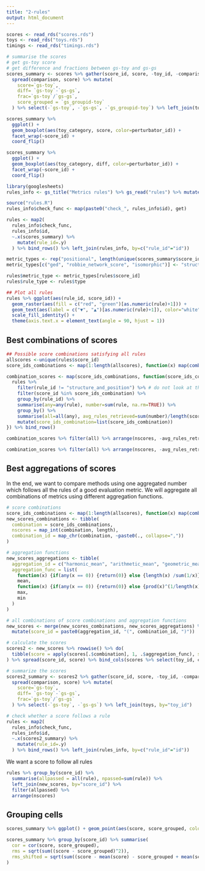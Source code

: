 ```yaml
---
title: "2-rules"
output: html_document
---
```


```r
scores <- read_rds("scores.rds")
toys <- read_rds("toys.rds")
timings <- read_rds("timings.rds")

# summarise the scores
# get gs-toy score
# get difference and fractions between gs-toy and gs-gs
scores_summary <- scores %>% gather(score_id, score, -toy_id, -comparison) %>%
  spread(comparison, score) %>% mutate(
    score=`gs-toy`,
    diff= `gs-toy`-`gs-gs`,
    frac=`gs-toy`/`gs-gs`,
    score_grouped = `gs_groupid-toy`
  ) %>% select(-`gs-toy`, -`gs-gs`, -`gs_groupid-toy`) %>% left_join(toys, by="toy_id")

scores_summary %>%
  ggplot() +
  geom_boxplot(aes(toy_category, score, color=perturbator_id)) +
  facet_wrap(~score_id) +
  coord_flip()

scores_summary %>%
  ggplot() +
  geom_boxplot(aes(toy_category, diff, color=perturbator_id)) +
  facet_wrap(~score_id) +
  coord_flip()
```

```r
library(googlesheets)
rules_info <- gs_title("Metrics rules") %>% gs_read("rules") %>% mutate(id=factor(id, levels=id))

source("rules.R")
rules_info$check_func <- map(paste0("check_", rules_info$id), get)

rules <- map2(
  rules_info$check_func,
  rules_info$id,
  ~.x(scores_summary) %>%
    mutate(rule_id=.y)
  ) %>% bind_rows() %>% left_join(rules_info, by=c("rule_id"="id"))

metric_types <- rep("positional", length(unique(scores_summary$score_id))) %>% setNames(unique(scores_summary$score_id))
metric_types[c("ged", "robbie_network_score", "isomorphic")] <- "structural"

rules$metric_type <- metric_types[rules$score_id]
rules$rule_type <- rules$type

## Plot all rules
rules %>% ggplot(aes(rule_id, score_id)) +
  geom_raster(aes(fill = c("red", "green")[as.numeric(rule)+1])) +
  geom_text(aes(label = c("▼", "▲")[as.numeric(rule)+1]), color="white") +
  scale_fill_identity() +
  theme(axis.text.x = element_text(angle = 90, hjust = 1))
```


## Best combinations of scores
```r
## Possible score combinations satisfying all rules
allscores <-unique(rules$score_id)
score_ids_combinations <- map(1:length(allscores), function(x) map(combn(length(allscores), x, simplify = FALSE), ~allscores[.])) %>% unlist(recursive=FALSE)

combination_scores <- map(score_ids_combinations, function(score_ids_combination) {
  rules %>% 
    filter(rule_id != "structure_and_position") %>% # do not look at this rule, none of the scores can satisfy it alone
    filter(score_id %in% score_ids_combination) %>%
    group_by(rule_id) %>%
    summarise(any=any(rule), number=sum(rule, na.rm=TRUE)) %>%
    group_by() %>%
    summarise(all=all(any), avg_rules_retrieved=sum(number)/length(score_ids_combination), nscores = length(score_ids_combination)) %>%
    mutate(score_ids_combination=list(score_ids_combination))
}) %>% bind_rows() 

combination_scores %>% filter(all) %>% arrange(nscores, -avg_rules_retrieved) %>% head(5)

combination_scores %>% filter(all) %>% arrange(nscores, -avg_rules_retrieved) %>% pull(score_ids_combination) %>% head(5)
```


## Best aggregations of scores

In the end, we want to compare methods using one aggregated number which follows all the rules of a good evaluation metric. We will aggregate all combinations of metrics using different aggregation functions.
```r
# score combinations
score_ids_combinations <- map(1:length(allscores), function(x) map(combn(length(allscores), x, simplify = FALSE), ~allscores[.])) %>% unlist(recursive=FALSE)
new_scores_combinations <- tibble(
  combination = score_ids_combinations, 
  nscores = map_int(combination, length),
  combination_id = map_chr(combination, ~paste0(., collapse=","))
)

# aggregation functions
new_scores_aggregations <- tibble(
  aggregation_id = c("harmonic_mean", "arithmetic_mean", "geometric_mean", "max", "min"),
  aggregation_func = list(
    function(x) {if(any(x == 0)) {return(0)} else {length(x) /sum(1/x)}}, 
    mean, 
    function(x) {if(any(x == 0)) {return(0)} else {prod(x)^(1/length(x))}},
    max,
    min
  )
)

# all combinations of score combinations and aggregation functions
new_scores <- merge(new_scores_combinations, new_scores_aggregations) %>% as_tibble() %>% 
  mutate(score_id = paste0(aggregation_id, "(", combination_id, ")"))
```


```r
# calculate the scores
scores2 <- new_scores %>% rowwise() %>% do(
  tibble(score = apply(scores[.$combination], 1, .$aggregation_func), score_id=.$score_id, i=seq_len(nrow(scores)))
) %>% spread(score_id, score) %>% bind_cols(scores %>% select(toy_id, comparison))

# summarize the scores
scores2_summary <- scores2 %>% gather(score_id, score, -toy_id, -comparison) %>%
  spread(comparison, score) %>% mutate(
    score=`gs-toy`,
    diff= `gs-toy`-`gs-gs`,
    frac=`gs-toy`/`gs-gs`
  ) %>% select(-`gs-toy`, -`gs-gs`) %>% left_join(toys, by="toy_id")

# check whether a score follows a rule
rules <- map2(
  rules_info$check_func,
  rules_info$id,
  ~.x(scores2_summary) %>%
    mutate(rule_id=.y)
  ) %>% bind_rows() %>% left_join(rules_info, by=c("rule_id"="id"))
```
We want a score to follow all rules
```r
rules %>% group_by(score_id) %>% 
  summarise(allpassed = all(rule), npassed=sum(rule)) %>% 
  left_join(new_scores, by="score_id") %>% 
  filter(allpassed) %>% 
  arrange(nscores)
```

## Grouping cells
```r
scores_summary %>% ggplot() + geom_point(aes(score, score_grouped, color=generator_id)) + facet_wrap(~score_id)

scores_summary %>% group_by(score_id) %>% summarise(
  cor = cor(score, score_grouped),
  rms = sqrt(sum((score - score_grouped)^2)),
  rms_shifted = sqrt(sum((score - mean(score) - score_grouped + mean(score_grouped))^2))
)
```

